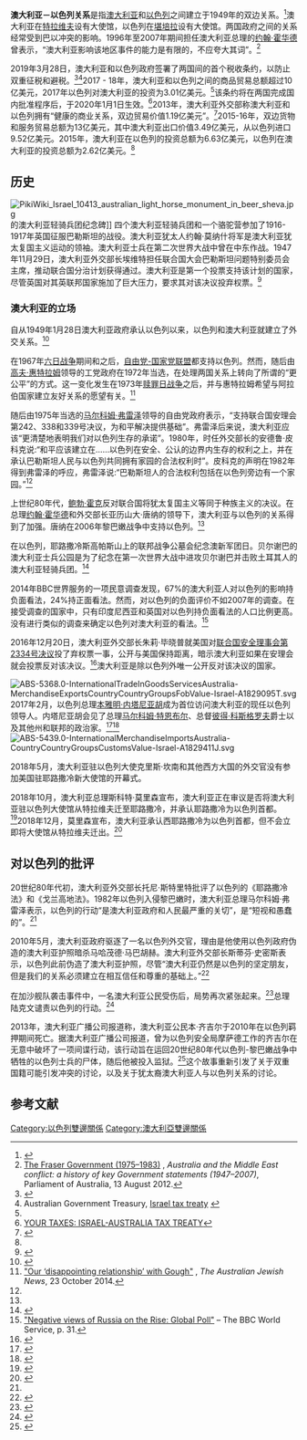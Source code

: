 {{noteTA|G1=Country}}
{{Infobox bilateral relations|澳大利亚－以色列|Israel|Australia}}
'''澳大利亚－以色列关系'''是指[[澳大利亚|澳大利亚]]和[[以色列|以色列]]之间建立于1949年的双边关系。<ref>{{cite web|url=http://canberra.mfa.gov.il/mfm/web/main/document.asp?SubjectID=2010&MissionID=2&LanguageID=0&StatusID=0&DocumentID=-1 |title=Archived copy |access-date=2009-06-21 |dead-url=yes |archive-url=https://web.archive.org/web/20071014103705/http://canberra.mfa.gov.il/mfm/web/main/document.asp?SubjectID=2010&MissionID=2&LanguageID=0&StatusID=0&DocumentID=-1 |archive-date=2007-10-14 }}</ref>澳大利亚在[[特拉维夫|特拉维夫]]设有大使馆，以色列在[[堪培拉|堪培拉]]设有大使馆。两国政府之间的关系经常受到巴以冲突的影响。1996年至2007年期间担任澳大利亚总理的[[约翰·霍华德|约翰·霍华德]]曾表示，“澳大利亚影响该地区事件的能力是有限的，不应夸大其词”。<ref name="ausparl">[http://www.aph.gov.au/About_Parliament/Parliamentary_Departments/Parliamentary_Library/pubs/BN/2012-2013/AustraliaMiddleEastConflict#_Toc332632592 The Fraser Government (1975–1983)] {{Wayback|url=http://www.aph.gov.au/About_Parliament/Parliamentary_Departments/Parliamentary_Library/pubs/BN/2012-2013/AustraliaMiddleEastConflict#_Toc332632592 |date=20190519131941 }}, ''Australia and the Middle East conflict: a history of key Government statements (1947–2007)'', Parliament of Australia, 13 August 2012.</ref>

2019年3月28日，澳大利亚和以色列政府签署了两国间的首个税收条约，以防止双重征税和避税。<ref name=jewishnews>{{Cite web |url=https://www.jewishnews.net.au/australias-newest-tax-treaty-good-for-business/88355 |title=Australia’s newest tax treaty – good for business |access-date=2021-02-03 |archive-date=2019-04-08 |archive-url=https://web.archive.org/web/20190408124514/https://www.jewishnews.net.au/australias-newest-tax-treaty-good-for-business/88355 |dead-url=no }}</ref><ref>Australian Government Treasury, [https://www.treasury.gov.au/media-release/israel-tax-treaty Israel tax treaty] {{Wayback|url=https://www.treasury.gov.au/media-release/israel-tax-treaty |date=20210209162054 }}</ref>2017 - 18年，澳大利亚和以色列之间的商品贸易总额超过10亿美元，2017年以色列对澳大利亚的投资为3.01亿美元。<ref name=jewishnews/>该条约将在两国完成国内批准程序后，于2020年1月1日生效。<ref>[https://m.jpost.com/Opinion/Your-Taxes-Israel-Australia-tax-treaty-585814 YOUR TAXES: ISRAEL-AUSTRALIA TAX TREATY]</ref>2013年，澳大利亚外交部称澳大利亚和以色列拥有“健康的商业关系，双边贸易价值1.19亿美元”。<ref name=dfat>{{cite web|url=http://dfat.gov.au/geo/israel/pages/israel-country-brief.aspx|title=Israel country brief|access-date=2021-02-03|archive-date=2020-03-01|archive-url=https://web.archive.org/web/20200301161455/https://www.dfat.gov.au/geo/israel/Pages/israel-country-brief.aspx|dead-url=no}}</ref>2015-16年，双边货物和服务贸易总额为13亿美元，其中澳大利亚出口价值3.49亿美元，从以色列进口9.52亿美元。2015年，澳大利亚在以色列的投资总额为6.63亿美元，以色列在澳大利亚的投资总额为2.62亿美元。<ref name=dfat/>
==历史==
[[File:PikiWiki_Israel_10413_australian_light_horse_monument_in_beer_sheva.jpg|thumb]]的澳大利亚轻骑兵团纪念碑]]
四个澳大利亚轻骑兵团和一个骆驼营参加了1916-1917年英国征服巴勒斯坦的战役。澳大利亚犹太人约翰·莫纳什将军是澳大利亚犹太复国主义运动的领袖。澳大利亚士兵在第二次世界大战中曾在中东作战。1947年11月29日，澳大利亚外交部长埃维特担任联合国大会巴勒斯坦问题特别委员会主席，推动联合国分治计划获得通过。澳大利亚是第一个投票支持该计划的国家，尽管英国对其英联邦国家施加了巨大压力，要求其对该决议投弃权票。<ref name="abc.net.au">{{cite web|url=http://www.abc.net.au/unleashed/37466.html|title=Australia and Israel: a unique friendship|date=2008-03-13|access-date=2011-12-12|archive-url=https://web.archive.org/web/20140504044558/http://www.abc.net.au/unleashed/37466.html|archive-date=2014-05-04|dead-url=yes}}</ref>
=== 澳大利亚的立场 ===
自从1949年1月28日澳大利亚政府承认以色列以来，以色列和澳大利亚就建立了外交关系。<ref>{{cite news |url=http://nla.gov.au/nla.news-article134346831 |title=Australia Recognises Israel. |newspaper=[[The_Newcastle_Herald|Newcastle Morning Herald and Miners' Advocate]] |location=NSW |date=1949-01-29 |access-date=2015-06-03 |page=1 |publisher=National Library of Australia}}</ref>

在1967年[[六日战争|六日战争]]期间和之后，[[联盟_(澳大利亚)|自由党-国家党联盟]]都支持以色列。然而，随后由[[高夫·惠特拉姆|高夫·惠特拉姆]]领导的工党政府在1972年当选，在处理两国关系上转向了所谓的“更公平”的方式。这一变化发生在1973年[[赎罪日战争|赎罪日战争]]之后，并与惠特拉姆希望与阿拉伯国家建立友好关系的愿望有关。<ref>[http://www.jewishnews.net.au/our-disappointing-relationship-with-gough/38115 "Our ‘disappointing relationship’ with Gough"] {{Wayback|url=http://www.jewishnews.net.au/our-disappointing-relationship-with-gough/38115 |date=20190405084048 }}, ''The Australian Jewish News'', 23 October 2014.</ref>

随后由1975年当选的[[马尔科姆·弗雷泽|马尔科姆·弗雷泽]]领导的自由党政府表示，“支持联合国安理会第242、338和339号决议，为和平解决提供基础”。弗雷泽后来说，澳大利亚应该“更清楚地表明我们对以色列生存的承诺”。1980年，时任外交部长的安德鲁·皮科克说:“和平应该建立在……以色列在安全、公认的边界内生存的权利之上，并在承认巴勒斯坦人民与以色列共同拥有家园的合法权利时”。皮科克的声明在1982年得到弗雷泽的呼应，弗雷泽说:“巴勒斯坦人的合法权利包括在以色列旁边有一个家园。”<ref name="ausparl"/>

上世纪80年代，[[鲍勃·霍克|鲍勃·霍克]]反对联合国将犹太复国主义等同于种族主义的决议。在总理[[约翰·霍华德|约翰·霍华德]]和外交部长亚历山大·唐纳的领导下，澳大利亚与以色列的关系得到了加强。唐纳在2006年黎巴嫩战争中支持以色列。<ref name="abc.net.au"/>

在以色列，耶路撒冷斯高帕斯山上的联邦战争公墓会纪念澳新军团日。贝尔谢巴的澳大利亚士兵公园是为了纪念在第一次世界大战中进攻贝尔谢巴并击败土耳其人的澳大利亚轻骑兵团。<ref>{{cite web|url=http://www.mapa.co.il/ng/buildrecord_LP3.asp?id=90915|title=פארק החייל האוסטרלי|access-date=2021-02-03|archive-date=2012-03-14|archive-url=https://web.archive.org/web/20120314131618/http://www.mapa.co.il/ng/buildrecord_LP3.asp?id=90915|dead-url=no}}</ref>

2014年BBC世界服务的一项民意调查发现，67%的澳大利亚人对以色列的影响持负面看法，24%持正面看法。然而，对以色列的负面评价不如2007年的调查。在接受调查的国家中，只有印度尼西亚和英国对以色列持负面看法的人口比例更高。没有进行类似的调查来确定以色列对澳大利亚的看法。<ref>[http://downloads.bbc.co.uk/mediacentre/country-rating-poll.pdf "Negative views of Russia on the Rise: Global Poll"] {{Wayback|url=http://downloads.bbc.co.uk/mediacentre/country-rating-poll.pdf |date=20181002222058 }} – The BBC World Service, p. 31.</ref>

2016年12月20日，澳大利亚外交部长朱莉·毕晓普就美国对[[联合国安全理事会第2334号决议|联合国安全理事会第2334号决议]]投了弃权票一事，公开与美国保持距离，暗示澳大利亚如果在安理会就会投票反对该决议。<ref>{{Cite web|url=http://www.abc.net.au/news/2016-12-30/australia-rejects-obama-stance-against-israeli-settlements/8153504|title=Australia rejects Obama administration's stance against Israeli settlements|last=Greene|first=Andrew|date=2016-12-29|website=ABC News|publisher=Australian Broadcasting Corporation|access-date=2016-12-30|archive-date=2020-12-17|archive-url=https://web.archive.org/web/20201217222210/https://www.abc.net.au/news/2016-12-30/australia-rejects-obama-stance-against-israeli-settlements/8153504|dead-url=no}}</ref>澳大利亚是除以色列外唯一公开反对该决议的国家。

[[File:ABS-5368.0-InternationalTradeInGoodsServicesAustralia-MerchandiseExportsCountryCountryGroupsFobValue-Israel-A1829095T.svg|thumb]]2017年2月，以色列总理[[本雅明·内塔尼亚胡|本雅明·内塔尼亚胡]]成为首位访问澳大利亚的现任以色列领导人。内塔尼亚胡会见了总理[[马尔科姆·特恩布尔|马尔科姆·特恩布尔]]、总督[[彼得·科斯格罗夫|彼得·科斯格罗夫]]爵士以及其他州和联邦的政治家。<ref>{{Cite web|url=http://www.abc.net.au/news/2017-02-22/benjamin-netanyahu-malcolm-turnbull-press-conference/8293254|title=Netanyahu visit: Israel PM praises Malcolm Turnbull for calling out UN|last=Dorsett|first=Jesse|last2=Belot|first2=Henry|date=2017-02-22|website=ABC News (Australia)|access-date=2017-02-22|archive-date=2018-10-02|archive-url=https://web.archive.org/web/20181002085234/http://www.abc.net.au/news/2017-02-22/benjamin-netanyahu-malcolm-turnbull-press-conference/8293254|dead-url=no}}</ref><ref>{{Cite web|url=http://www.adelaidenow.com.au/news/national/benjamin-netanyahu-visit-israeli-pm-pays-tribute-to-ongoing-warm-friendship-with-australia/news-story/95ae7b0cb280daae075d3dc753482248|title=Benjamin Netanyahu visit: Israeli PM pays tribute to ongoing ‘warm friendship’ with Australia|last=Frost|first=Carleen|date=2017-02-22|website=The Advertiser|access-date=2017-02-22}}</ref>[[File:ABS-5439.0-InternationalMerchandiseImportsAustralia-CountryCountryGroupsCustomsValue-Israel-A1829411J.svg|thumb]]

2018年5月，澳大利亚驻以色列大使克里斯·坎南和其他西方大国的外交官没有参加美国驻耶路撒冷新大使馆的开幕式。

2018年10月，澳大利亚总理斯科特·莫里森宣布，澳大利亚正在审议是否将澳大利亚驻以色列大使馆从特拉维夫迁至耶路撒冷，并承认耶路撒冷为以色列首都。<ref>{{cite news |last1=Murphy |first1=Katharine |last2=McGowan |first2=Michael |last3=Davies |first3=Anne |title=Jerusalem embassy move a 'sensible' proposal, says Scott Morrison |url=https://www.theguardian.com/australia-news/2018/oct/16/australia-may-move-embassy-in-israel-to-jerusalem |access-date=2018-10-16 |work=the Guardian |date=2018-10-15 |language=en |archive-date=2018-10-16 |archive-url=https://web.archive.org/web/20181016004333/https://www.theguardian.com/australia-news/2018/oct/16/australia-may-move-embassy-in-israel-to-jerusalem |dead-url=no }}</ref>2018年12月，莫里森宣布，澳大利亚承认西耶路撒冷为以色列首都，但不会立即将大使馆从特拉维夫迁出。<ref>{{cite news |author1=Jade Macmillan |title=Government recognises West Jerusalem as Israel's capital but keeps embassy in Tel Aviv |url=https://www.abc.net.au/news/2018-12-15/government-recognises-west-jerusalem-but-keeps-tel-aviv-embassy/10614226 |accessdate=2018-12-28 |agency=ABC NEWS |archive-date=2018-12-15 |archive-url=https://web.archive.org/web/20181215104245/https://www.abc.net.au/news/2018-12-15/government-recognises-west-jerusalem-but-keeps-tel-aviv-embassy/10614226 |dead-url=no }}</ref>

== 对以色列的批评 ==
20世纪80年代初，澳大利亚外交部长托尼·斯特里特批评了以色列的《耶路撒冷法》和《戈兰高地法》。1982年以色列入侵黎巴嫩时，澳大利亚总理马尔科姆·弗雷泽表示，以色列的行动“是澳大利亚政府和人民最严重的关切”，是“短视和愚蠢的”。<ref name="ausparl"/>

2010年5月，澳大利亚政府驱逐了一名以色列外交官，理由是他使用以色列政府伪造的澳大利亚护照暗杀马哈茂德·马巴胡赫。澳大利亚外交部长斯蒂芬·史密斯表示，以色列此前伪造了澳大利亚护照，尽管“澳大利亚仍然是以色列的坚定朋友，但是我们的关系必须建立在相互信任和尊重的基础上。”<ref>{{cite news| url=http://www.theaustralian.com.au/politics/rudd-government-to-expel-israeli-diplomat-over-forged-passports-used-in-hamas-hit/story-e6frgczf-1225870500866 | title=Rudd government to expel Israeli diplomat over forged passports used in Hamas hit | date=2010-05-24 | work=The Australian | first=Paul | last=Maley}}</ref>

在加沙舰队袭击事件中，一名澳大利亚公民受伤后，局势再次紧张起来。<ref>{{cite web|url=http://qcl.farmonline.com.au/news/world/world/general/gaza-flotilla-attack-australian-injured/1845801.aspx|title=Gaza flotilla attack: Australian injured|first=JASON KOUTSOUKIS, ASHDOD|last=ISRAEL|date=2010-05-31|access-date=2012-05-13|archive-url=https://web.archive.org/web/20120310101507/http://qcl.farmonline.com.au/news/world/world/general/gaza-flotilla-attack-australian-injured/1845801.aspx|archive-date=2012-03-10|dead-url=yes}}</ref>总理陆克文谴责以色列的行动。<ref>{{cite news | url=http://www.news.com.au/world/israel-condemned-as-anger-grows-over-flotilla-raid/story-e6frfkyi-1225873792973 | work=news.com.au | title=Kevin Rudd has condemned Israel over raid on Gaza aid ships | date=2010-06-01 | accessdate=2021-02-03 | archive-date=2016-01-02 | archive-url=https://web.archive.org/web/20160102102350/http://www.news.com.au/world/israel-condemned-as-anger-grows-over-flotilla-raid/story-e6frfkyi-1225873792973 | dead-url=no }}</ref>

2013年，澳大利亚广播公司报道称，澳大利亚公民本·齐吉尔于2010年在以色列羁押期间死亡。据澳大利亚广播公司报道，曾为以色列安全局摩萨德工作的齐吉尔在无意中破坏了一项间谍行动，该行动旨在运回20世纪80年代以色列-黎巴嫩战争中牺牲的以色列士兵的尸体，随后他被投入监狱。<ref>{{cite news |author1=Trevor Bormann |title=Zygier sabotaged mission to bring home soldiers' remains |url=https://www.abc.net.au/news/2013-05-07/zygier-sabotaged-mission-repatriate-israeli-remains-prisoner-x/4675556 |accessdate=2013-05-08 |agency=ABC NEWS |archive-date=2021-01-27 |archive-url=https://web.archive.org/web/20210127082638/https://www.abc.net.au/news/2013-05-07/zygier-sabotaged-mission-repatriate-israeli-remains-prisoner-x/4675556 |dead-url=no }}</ref>这个故事重新引发了关于双重国籍可能引发冲突的讨论，以及关于犹太裔澳大利亚人与以色列关系的讨论。

==参考文献==
{{reflist|30em}}
{{澳洲外交}}
{{以色列外交}}
[[Category:以色列雙邊關係|Category:以色列雙邊關係]]
[[Category:澳大利亞雙邊關係|Category:澳大利亞雙邊關係]]